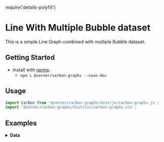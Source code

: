 require('details-polyfill')

# Line With Multiple Bubble dataset
This is a simple Line Graph combined with multiple Bubble dataset.

## Getting Started

- Install with [npmjs](https://www.npmjs.com):
  - `npm i @cerner/carbon-graphs --save-dev`

## Usage
```js
import Carbon from '@cerner/carbon-graphs/dist/js/carbon-graphs.js';
import '@cerner/carbon-graphs/dist/css/carbon-graphs.css';
```

## Examples
<CombinationGraph />

<details>
<summary style={{fontSize: 24 }}>
<b>Data</b>
</summary>

### Graph Config object
<GraphConfig />

### Data object
#### Line Dataset
<DataObject1 />

#### Bubble Dataset 1
<DataObject2 />

#### Bubble Dataset 2
<DataObject3 />
</details>

